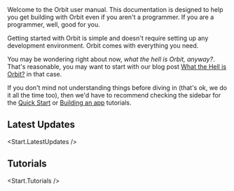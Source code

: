 
<IntroText>
  Welcome to the Orbit user manual. This documentation is designed to help you get building with
  Orbit even if you aren't a programmer. If you are a programmer, well, good for you.
</IntroText>

Getting started with Orbit is simple and doesn't require setting up any development environment.
Orbit comes with everything you need.

You may be wondering right about now, _what the hell is Orbit, anyway?_. That's reasonable, you may want to start with our blog post [What the Hell is Orbit?]() in that case.

If you don't mind not understanding things before diving in (that's ok, we do it all the time too), then
we'd have to recommend checking the sidebar for the [Quick Start]() or [Building an app]() tutorials.

<Space size="xxl" />

## Latest Updates

<Start.LatestUpdates />

<Space size="xxl" />
<Divider />
<Space size="xxl" />

## Tutorials

<Start.Tutorials />
